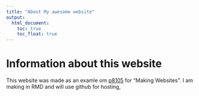 ```yaml
---
title: "About My awesome website"
output: 
  html_document:
    toc: true
    toc_float: true
---
```


# Information about this website 

This website was made as an examle om [p8105](https://p8105.com/) for "Making Websites". I am making in RMD and will use github for hosting, 